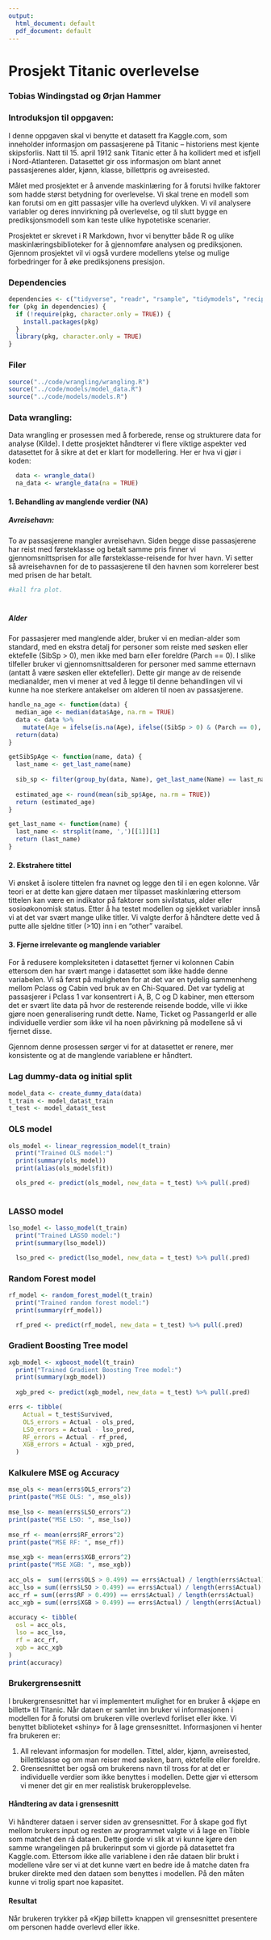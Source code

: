 ```yaml
---
output:
  html_document: default
  pdf_document: default
---
```

# Prosjekt Titanic overlevelse
### Tobias Windingstad og Ørjan Hammer

### Introduksjon til oppgaven:

I denne oppgaven skal vi benytte et datasett fra Kaggle.com, som inneholder informasjon om passasjerene på Titanic – historiens mest kjente skipsforlis. Natt til 15. april 1912 sank Titanic etter å ha kollidert med et isfjell i Nord-Atlanteren. Datasettet gir oss informasjon om blant annet passasjerenes alder, kjønn, klasse, billettpris og avreisested.

Målet med prosjektet er å anvende maskinlæring for å forutsi hvilke faktorer som hadde størst betydning for overlevelse. Vi skal trene en modell som kan forutsi om en gitt passasjer ville ha overlevd ulykken. Vi vil analysere variabler og deres innvirkning på overlevelse, og til slutt bygge en prediksjonsmodell som kan teste ulike hypotetiske scenarier.

Prosjektet er skrevet i R Markdown, hvor vi benytter både R og ulike maskinlæringsbiblioteker for å gjennomføre analysen og prediksjonen. Gjennom prosjektet vil vi også vurdere modellens ytelse og mulige forbedringer for å øke prediksjonens presisjon.



### Dependencies
```r
dependencies <- c("tidyverse", "readr", "rsample", "tidymodels", "recipes", "glmnet", "ranger")
for (pkg in dependencies) {
  if (!require(pkg, character.only = TRUE)) {
    install.packages(pkg)
  }
  library(pkg, character.only = TRUE)
}
```

### Filer
```r
source("../code/wrangling/wrangling.R")
source("../code/models/model_data.R")
source("../code/models/models.R")
```

### Data wrangling:
Data wrangling er prosessen med å forberede, rense og strukturere data for analyse (Kilde). I dette prosjektet håndterer vi flere viktige aspekter ved datasettet for å sikre at det er klart for modellering. Her er hva vi gjør i koden:

```r
  data <- wrangle_data()
  na_data <- wrangle_data(na = TRUE)
```

#### 1. Behandling av manglende verdier (NA)

##### Avreisehavn: 
To av passasjerene mangler avreisehavn. Siden begge disse passasjerene har reist med førsteklasse og betalt samme pris finner vi gjennomsnittsprisen for alle førsteklasse-reisende for hver havn. Vi setter så avreisehavnen for de to passasjerene til den havnen som korrelerer best med prisen de har betalt.

```r
#kall fra plot.
```

# 
##### Alder
For passasjerer med manglende alder, bruker vi en median-alder som standard, med en ekstra detalj for personer som reiste med søsken eller ektefelle (SibSp > 0), men ikke med barn eller foreldre (Parch == 0). I slike tilfeller bruker vi gjennomsnittsalderen for personer med samme etternavn (antatt å være søsken eller ektefeller). Dette gir mange av de reisende medianalder, men vi mener at ved å legge til denne behandlingen vil vi kunne ha noe sterkere antakelser om alderen til noen av passasjerene.

```r
handle_na_age <- function(data) {
  median_age <- median(data$Age, na.rm = TRUE)
  data <- data %>%
    mutate(Age = ifelse(is.na(Age), ifelse((SibSp > 0) & (Parch == 0), getSibSpAge(Name, data), median_age), Age))
  return(data)
}

getSibSpAge <- function(name, data) {
  last_name <- get_last_name(name)
  
  sib_sp <- filter(group_by(data, Name), get_last_name(Name) == last_name)
  
  estimated_age <- round(mean(sib_sp$Age, na.rm = TRUE))
  return (estimated_age)
}

get_last_name <- function(name) {
  last_name <- strsplit(name, ',')[[1]][1]
  return (last_name)
}
```


#### 2. Ekstrahere tittel
Vi ønsket å isolere tittelen fra navnet og legge den til i en egen kolonne. Vår teori er at dette kan gjøre dataen mer tilpasset maskinlæring ettersom tittelen kan være en indikator på faktorer som sivilstatus, alder eller sosioøkonomisk status. Etter å ha testet modellen og sjekket variabler innså vi at det var svært mange ulike titler. Vi valgte derfor å håndtere dette ved å putte alle sjeldne titler (>10) inn i en "other" varaibel. 

#### 3. Fjerne irrelevante og manglende variabler
For å redusere kompleksiteten i datasettet fjerner vi kolonnen Cabin ettersom den har svært mange i datasettet som ikke hadde denne variabelen. Vi så først på muligheten for at det var en tydelig sammenheng mellom Pclass og Cabin ved bruk av en Chi-Squared. Det var tydelig at passasjerer i Pclass 1 var konsentrert i A, B, C og D kabiner, men ettersom det er svært lite data på hvor de resterende reisende bodde, ville vi ikke gjøre noen generalisering rundt dette. Name, Ticket og PassangerId er alle individuelle verdier som ikke vil ha noen påvirkning på modellene så vi fjernet disse.


Gjennom denne prosessen sørger vi for at datasettet er renere, mer konsistente og at de manglende variablene er håndtert.



### Lag dummy-data og initial split
```r
model_data <- create_dummy_data(data)
t_train <- model_data$t_train
t_test <- model_data$t_test
```

### OLS model
```r
ols_model <- linear_regression_model(t_train)
  print("Trained OLS model:")
  print(summary(ols_model))
  print(alias(ols_model$fit))

  ols_pred <- predict(ols_model, new_data = t_test) %>% pull(.pred)
  
```

### LASSO model
```r
lso_model <- lasso_model(t_train)
  print("Trained LASSO model:")
  print(summary(lso_model))

  lso_pred <- predict(lso_model, new_data = t_test) %>% pull(.pred)
```

### Random Forest model
```r
rf_model <- random_forest_model(t_train)
  print("Trained random forest model:")
  print(summary(rf_model))

  rf_pred <- predict(rf_model, new_data = t_test) %>% pull(.pred)
```

### Gradient Boosting Tree model
```r
xgb_model <- xgboost_model(t_train)
  print("Trained Gradient Boosting Tree model:")
  print(summary(xgb_model))
  
  xgb_pred <- predict(xgb_model, new_data = t_test) %>% pull(.pred)
```


```r
errs <- tibble(
    Actual = t_test$Survived,
    OLS_errors = Actual - ols_pred,
    LSO_errors = Actual - lso_pred,
    RF_errors = Actual - rf_pred,
    XGB_errors = Actual - xgb_pred,
  ) 
```

### Kalkulere MSE og Accuracy
```r
mse_ols <- mean(errs$OLS_errors^2)
print(paste("MSE OLS: ", mse_ols))
  
mse_lso <- mean(errs$LSO_errors^2)
print(paste("MSE LSO: ", mse_lso))
  
mse_rf <- mean(errs$RF_errors^2)
print(paste("MSE RF: ", mse_rf))
  
mse_xgb <- mean(errs$XGB_errors^2)
print(paste("MSE XGB: ", mse_xgb))
  
acc_ols =  sum((errs$OLS > 0.499) == errs$Actual) / length(errs$Actual)
acc_lso = sum((errs$LSO > 0.499) == errs$Actual) / length(errs$Actual)
acc_rf = sum((errs$RF > 0.499) == errs$Actual) / length(errs$Actual)
acc_xgb = sum((errs$XGB > 0.499) == errs$Actual) / length(errs$Actual)
  
accuracy <- tibble(
  osl = acc_ols,
  lso = acc_lso,
  rf = acc_rf,
  xgb = acc_xgb
)
print(accuracy)
```

### Brukergrensesnitt
I brukergrensesnittet har vi implementert mulighet for en bruker å «kjøpe en billett» til Titanic. Når dataen er samlet inn bruker vi informasjonen i modellen for å forutsi om brukeren ville overlevd forliset eller ikke. Vi benyttet biblioteket «shiny» for å lage grensesnittet. Informasjonen vi henter fra brukeren er:

1.	All relevant informasjon for modellen. Tittel, alder, kjønn, avreisested, billettklasse og om man reiser med søsken, barn, ektefelle eller foreldre.
2.	Grensesnittet ber også om brukerens navn til tross for at det er individuelle verdier som ikke benyttes i modellen. Dette gjør vi ettersom vi mener det gir en mer realistisk brukeropplevelse.

#### Håndtering av data i grensesnitt
Vi håndterer dataen i server siden av grensesnittet. For å skape god flyt mellom brukers input og resten av programmet valgte vi å lage en Tibble som matchet den rå dataen. Dette gjorde vi slik at vi kunne kjøre den samme wrangelingen på brukerinput som vi gjorde på datasettet fra Kaggle.com. Ettersom ikke alle variablene i den råe dataen blir brukt i modellene våre ser vi at det kunne vært en bedre ide å matche daten fra bruker direkte med den dataen som benyttes i modellen. På den måten kunne vi trolig spart noe kapasitet. 

#### Resultat
Når brukeren trykker på «Kjøp billett» knappen vil grensesnittet presentere om personen hadde overlevd eller ikke. 







